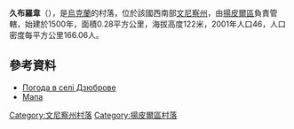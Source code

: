 {{coord|48|19|44|N|28|15|59|E|scale:30000|display=title}}

'''久布羅韋'''（{{lang-uk|Дзюброве}}），是[[烏克蘭|烏克蘭]]的村落，位於該國西南部[[文尼察州|文尼察州]]，由[[揚皮爾區|揚皮爾區]]負責管轄，始建於1500年，面積0.28平方公里，海拔高度122米，2001年人口46，人口密度每平方公里166.06人。

==參考資料==
* [http://weather.in.ua/ua/vinnickaja/6659 Погода в селі Дзюброве] {{Wayback|url=http://weather.in.ua/ua/vinnickaja/6659 |date=20181212081252 }}
* [http://uamaps.com/ukraine-map/vinnitskaya/yampolskiy/dzyubrovo/ Мапа] {{Wayback|url=http://uamaps.com/ukraine-map/vinnitskaya/yampolskiy/dzyubrovo/ |date=20080619054445 }}

[[Category:文尼察州村落|Category:文尼察州村落]]
[[Category:揚皮爾區村落|Category:揚皮爾區村落]]


{{Vinnytsia-geo-stub}}